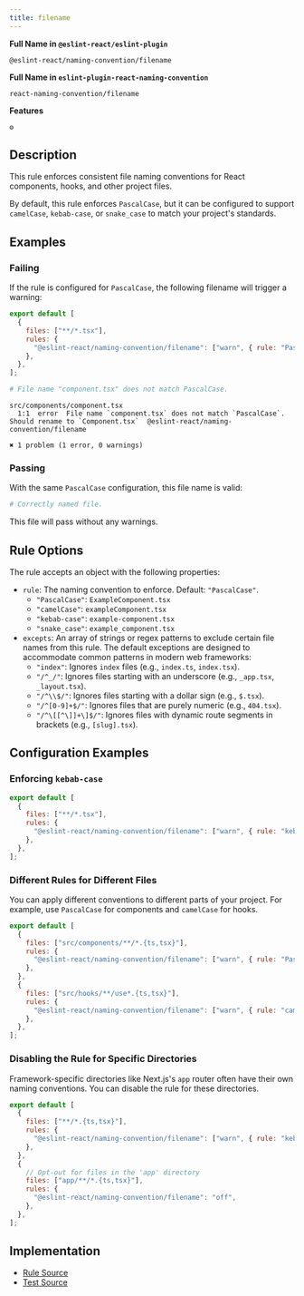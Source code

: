 ```yaml
---
title: filename
---
```


**Full Name in `@eslint-react/eslint-plugin`**

```plain copy
@eslint-react/naming-convention/filename
```

**Full Name in `eslint-plugin-react-naming-convention`**

```plain copy
react-naming-convention/filename
```

**Features**

`⚙️`

## Description

This rule enforces consistent file naming conventions for React components, hooks, and other project files.

By default, this rule enforces `PascalCase`, but it can be configured to support `camelCase`, `kebab-case`, or `snake_case` to match your project's standards.

## Examples

### Failing

If the rule is configured for `PascalCase`, the following filename will trigger a warning:

```js title="eslint.config.js"
export default [
  {
    files: ["**/*.tsx"],
    rules: {
      "@eslint-react/naming-convention/filename": ["warn", { rule: "PascalCase" }],
    },
  },
];
```

```bash title="src/components/component.tsx"
# File name "component.tsx" does not match PascalCase.
```

```text title="ESLint Output"
src/components/component.tsx
  1:1  error  File name `component.tsx` does not match `PascalCase`. Should rename to `Component.tsx`  @eslint-react/naming-convention/filename

✖ 1 problem (1 error, 0 warnings)
```

### Passing

With the same `PascalCase` configuration, this file name is valid:

```bash title="src/components/Component.tsx"
# Correctly named file.
```

This file will pass without any warnings.

## Rule Options

The rule accepts an object with the following properties:

- `rule`: The naming convention to enforce. Default: `"PascalCase"`.
  - `"PascalCase"`: `ExampleComponent.tsx`
  - `"camelCase"`: `exampleComponent.tsx`
  - `"kebab-case"`: `example-component.tsx`
  - `"snake_case"`: `example_component.tsx`
- `excepts`: An array of strings or regex patterns to exclude certain file names from this rule. The default exceptions are designed to accommodate common patterns in modern web frameworks:
  - `"index"`: Ignores `index` files (e.g., `index.ts`, `index.tsx`).
  - `"/^_/"`: Ignores files starting with an underscore (e.g., `_app.tsx`, `_layout.tsx`).
  - `"/^\\$/"`: Ignores files starting with a dollar sign (e.g., `$.tsx`).
  - `"/^[0-9]+$/"`: Ignores files that are purely numeric (e.g., `404.tsx`).
  - `"/^\[[^\]]+\]$/"`: Ignores files with dynamic route segments in brackets (e.g., `[slug].tsx`).

## Configuration Examples

### Enforcing `kebab-case`

```js title="eslint.config.js"
export default [
  {
    files: ["**/*.tsx"],
    rules: {
      "@eslint-react/naming-convention/filename": ["warn", { rule: "kebab-case" }],
    },
  },
];
```

### Different Rules for Different Files

You can apply different conventions to different parts of your project. For example, use `PascalCase` for components and `camelCase` for hooks.

```js title="eslint.config.js"
export default [
  {
    files: ["src/components/**/*.{ts,tsx}"],
    rules: {
      "@eslint-react/naming-convention/filename": ["warn", { rule: "PascalCase" }],
    },
  },
  {
    files: ["src/hooks/**/use*.{ts,tsx}"],
    rules: {
      "@eslint-react/naming-convention/filename": ["warn", { rule: "camelCase" }],
    },
  },
];
```

### Disabling the Rule for Specific Directories

Framework-specific directories like Next.js's `app` router often have their own naming conventions. You can disable the rule for these directories.

```js title="eslint.config.js"
export default [
  {
    files: ["**/*.{ts,tsx}"],
    rules: {
      "@eslint-react/naming-convention/filename": ["warn", { rule: "kebab-case" }],
    },
  },
  {
    // Opt-out for files in the 'app' directory
    files: ["app/**/*.{ts,tsx}"],
    rules: {
      "@eslint-react/naming-convention/filename": "off",
    },
  },
];
```

## Implementation

- [Rule Source](https://github.com/Rel1cx/eslint-react/tree/main/packages/plugins/eslint-plugin-react-naming-convention/src/rules/filename.ts)
- [Test Source](https://github.com/Rel1cx/eslint-react/tree/main/packages/plugins/eslint-plugin-react-naming-convention/src/rules/filename.spec.ts)

